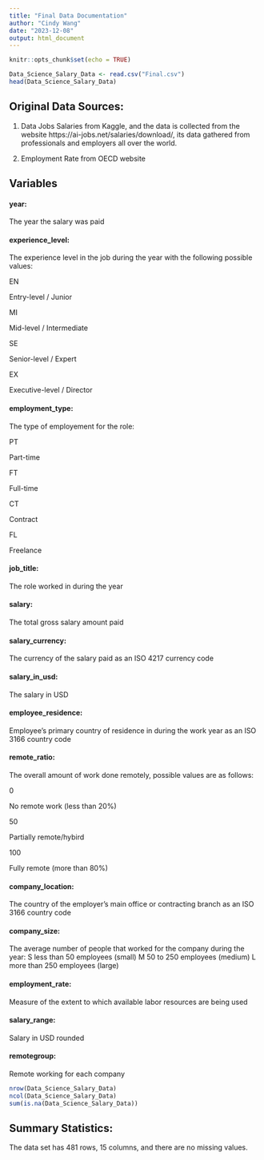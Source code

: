 ```yaml
---
title: "Final Data Documentation"
author: "Cindy Wang"
date: "2023-12-08"
output: html_document
---
```


```r
knitr::opts_chunk$set(echo = TRUE)
```

```r
Data_Science_Salary_Data <- read.csv("Final.csv")
head(Data_Science_Salary_Data)
```

## Original Data Sources:

1. Data Jobs Salaries from Kaggle, and the data is collected from the website https://ai-jobs.net/salaries/download/, its data gathered from professionals and employers all over the world. 

2. Employment Rate from OECD website

## Variables

#### year: 

The year the salary was paid               

#### experience_level:

The experience level in the job during the year with the following possible values:

EN

Entry-level / Junior

MI

Mid-level / Intermediate

SE

Senior-level / Expert

EX

Executive-level / Director

#### employment_type: 

The type of employement for the role:

PT

Part-time

FT

Full-time

CT

Contract

FL

Freelance

#### job_title:

The role worked in during the year

#### salary:

The total gross salary amount paid

#### salary_currency:

The currency of the salary paid as an ISO 4217 currency code

#### salary_in_usd:

The salary in USD

#### employee_residence:

Employee's primary country of residence in during the work year as an ISO 3166 country code

#### remote_ratio:

The overall amount of work done remotely, possible values are as follows:

0

No remote work (less than 20%)

50

Partially remote/hybird

100

Fully remote (more than 80%)

#### company_location:

The country of the employer's main office or contracting branch as an ISO 3166 country code

#### company_size:

The average number of people that worked for the company during the year:
S
less than 50 employees (small)
M
50 to 250 employees (medium)
L
more than 250 employees (large)

#### employment_rate:

Measure of the extent to which available labor resources are being used

#### salary_range:

Salary in USD rounded

#### remotegroup:

Remote working for each company

```r
nrow(Data_Science_Salary_Data)
ncol(Data_Science_Salary_Data)
sum(is.na(Data_Science_Salary_Data))
```

## Summary Statistics:

The data set has 481 rows, 15 columns, and there are no missing values.




